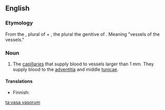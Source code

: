 ==English==

===Etymology===

From the {{etyl|la|en}} {{term|lang=la|vasa}}, plural of {{term|lang=la|vas||vessel}} + {{term|lang=la|vasorum}}, the plural the genitive of {{term|lang=la|vas||vessel}}. Meaning "vessels of the vessels."

===Noun===
{{en-plural noun}}

# {{context|anatomy|lang=en}} The [[capillary|capillaries]] that supply blood to vessels larger than 1 mm. They supply blood to the [[adventitia]] and middle [[tunica]]e.

====Translations====
{{trans-top|capillaries that supply blood to vessels}}
* Finnish: {{t|fi|suonenseinämäsuonet|p}}
{{trans-mid}}
{{trans-bottom}}

[[ta:vasa vasorum]]